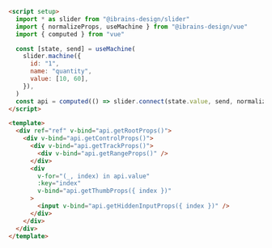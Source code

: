 ```html
<script setup>
  import * as slider from "@ibrains-design/slider"
  import { normalizeProps, useMachine } from "@ibrains-design/vue"
  import { computed } from "vue"

  const [state, send] = useMachine(
    slider.machine({
      id: "1",
      name: "quantity",
      value: [10, 60],
    }),
  )
  const api = computed(() => slider.connect(state.value, send, normalizeProps))
</script>

<template>
  <div ref="ref" v-bind="api.getRootProps()">
    <div v-bind="api.getControlProps()">
      <div v-bind="api.getTrackProps()">
        <div v-bind="api.getRangeProps()" />
      </div>
      <div
        v-for="(_, index) in api.value"
        :key="index"
        v-bind="api.getThumbProps({ index })"
      >
        <input v-bind="api.getHiddenInputProps({ index })" />
      </div>
    </div>
  </div>
</template>
```
